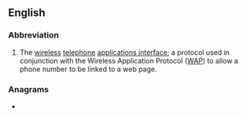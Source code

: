 ==English==

===Abbreviation===
{{rfc-header|Abbreviation}}
{{head|en|abbreviation}}

# The [[wireless]] [[telephone]] [[applications interface]]; a protocol used in conjunction with the Wireless Application Protocol ([[WAP]]) to allow a phone number to be linked to a web page.

===Anagrams===
* {{anagrams|en|Wait|wait}}